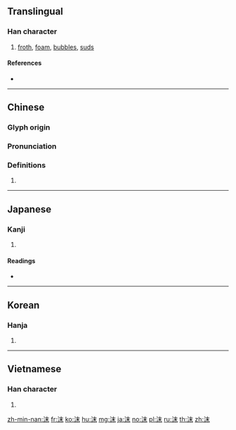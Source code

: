 {{character info/new}}
==Translingual==

===Han character===
{{Han char|rn=85|rad=水|as=05|sn=8|four=35190|canj=EDJ|ids=⿰氵末}}

# [[froth]], [[foam]], [[bubble]]s, [[suds]]

====References====
* {{Han ref|kx=0612.130|dkj=17235|dj=1006.010|hdz=31578.020|uh=6CAB|ud=27819|bh=AA6A|bd=43626}}

----

==Chinese==
{{zh-forms}}

===Glyph origin===
{{Han etym}}

===Pronunciation===
{{zh-pron
|m=mò
|c=mut6,mut3
|mn=qz,xm,zz:boa̍t/qz,xm,zz:boa̍h/kh:phoe̍h/tp:phe̍h
|mn_note=boa̍t - literary; boa̍h - vernacular; phoe̍h/phe̍h - 垡 is used in the Mainland
|h=pfs=
|md=
|w=
|mc=y
|oc=y
|cat=n
}}

===Definitions===
{{zh-hanzi}}

# {{rfdef|lang=zh}}

----

==Japanese==

===Kanji===
{{ja-kanji|grade=|rs=水05}}

# {{defn|lang=ja|sort=水05}}

====Readings====
* {{ja-readings|on=[[まつ]] (matsu), [[ばつ]] (batsu)|kun=[[あわ]] (awa), [[つばき]] (tsubaki)}}

----

==Korean==

===Hanja===
{{ko-hanja|hangeul=말|eumhun=|rv=mal|mr=mal|y=mal}}

# {{defn|lang=ko|sort=水05}}

----

==Vietnamese==

===Han character===
{{vi-readings|rs=水05| hanviet = [[mượt]], [[mát]], [[mạt]], [[mướt]]}}

# {{defn|lang=vi|sort=水05}}

[[zh-min-nan:沫]]
[[fr:沫]]
[[ko:沫]]
[[hu:沫]]
[[mg:沫]]
[[ja:沫]]
[[no:沫]]
[[pl:沫]]
[[ru:沫]]
[[th:沫]]
[[zh:沫]]